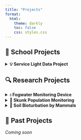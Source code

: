 ```yaml
---
title: "Projects"
format: 
  html:
    theme: darkly
    toc: false
    css: styles.css
---
```


## 🏫 School Projects

<details>
  <summary><strong>💡 Service Light Data Project</strong></summary>

**UCSB**
**Course:** ENVS 193DS – Data Science for Environmental Studies  

I explored the relationship between lighting conditions and service calls using a custom dataset of 108 observations. Deliverables included bar charts, a summary table, and a blinking lightboard animation.

<details>
  <summary><strong>Tools</strong></summary>
  RStudio (tidyverse, here, flextable, janitor, ggtext, ggfx, gganimate, showtext), Quarto  
</details>

<details>
  <summary><strong>Reflection</strong></summary>

<blockquote>
  “It requires you to actually <em>think</em> about your data.” – An Bui
</blockquote>

This project made me think harder about data than I expected. After attempting to collect AND use my own data, I am humbled. Lessons were learned. Tears were shed.
</details>

<details>
  <summary><strong> Example Code</strong></summary>

```r
# Clean and standardize help and working columns
clean_service_data <- service_data |>  # using service_data set
  mutate(
    help = toupper(help),
    working = toupper(working),
    # Convert the uppercase text to logical TRUE/FALSE values
    help = as.logical(help), 
    working = as.logical(working)
  )
``` 
</details>

<details>
  <summary><strong>Visuals</strong></summary>
  
![Service Light Table](/media/light_table.jpg)


![Service Light Graph](/media/service_light_bar.jpg)


<figure style="text-align: left;">
  <img src="media/blinking_lights.gif" width="400px" style="margin: 10px 0;" />
  <figcaption style="margin-top: 5px;">Service Light Visual</figcaption>
</figure>
</details>

[GitHub Repo](https://github.com/RebeccaLMartinez/ENVS-193DS_homework-03)  
[View Live](https://rebeccalmartinez.github.io/ENVS-193DS_homework-03/code/ENVS-193DS_homework-03.html)


</details>




## 🔍 Research Projects



<details>
  <summary><strong>💧 Fogwater Monitoring Device</strong></summary>

**Affiliation:** UCSB Office of Education Partnerships  

Designing and field-testing fogwater monitoring devices to  evaluate sustainable water sourcing in fog-dependent regions.

</details>

<details>
  <summary><strong>🦨 Skunk Population Monitoring</strong></summary>

**Affiliation:** UCSB-Smithsonian Scholars Program (OEP) 

Using camera traps to monitor skunk activity and movement patterns across reserve sites. Aims to inform local population ecology and habitat use.

</details>

<details>
  <summary><strong>🌱 Soil Bioturbation by Mammals</strong></summary>

**Affiliation:** UCNRS Field Science Fellowship  
**Mentor:** Dr. Iris Holzer  

Investigating how small mammals like gophers and ground squirrels influence soil processes through bioturbation. Includes paired site comparisons.

</details>

## 📁 Past Projects

*Coming soon*
